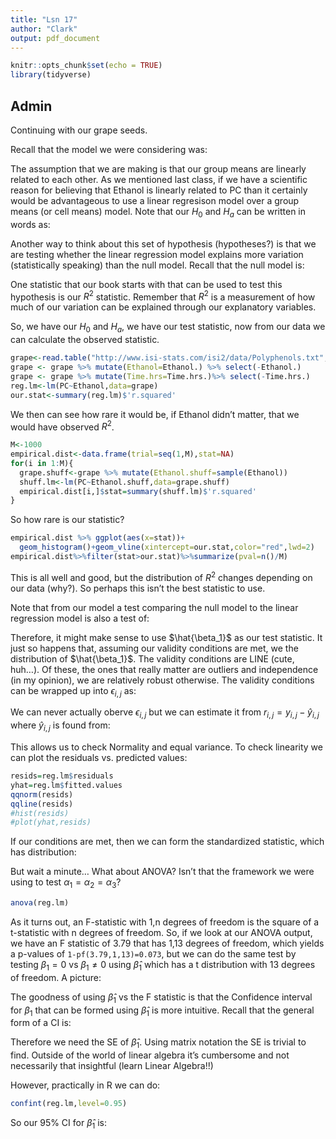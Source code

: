 ```yaml
---
title: "Lsn 17"
author: "Clark"
output: pdf_document
---
```


```r
knitr::opts_chunk$set(echo = TRUE)
library(tidyverse)
```

## Admin

Continuing with our grape seeds.

Recall that the model we were considering was:

\vspace{1.in}

The assumption that we are making is that our group means are linearly related to each other.  As we mentioned last class, if we have a scientific reason for believing that Ethanol is linearly related to PC than it certainly would be advantageous to use a linear regresison model over a group means (or cell means) model.  Note that our $H_0$ and $H_a$ can be written in words as:

\vspace{1.in}

Another way to think about this set of hypothesis (hypotheses?) is that we are testing whether the linear regression model explains more variation (statistically speaking) than the null model.  Recall that the null model is:

\vspace{1.in}

One statistic that our book starts with that can be used to test this hypothesis is our $R^2$ statistic.  Remember that $R^2$ is a measurement of how much of our variation can be explained through our explanatory variables.  \textbf{Note that we are NOT (at least now) comparing the linear regression model to the group means model, we are only comparing the linear regression model to the null model.}

So, we have our $H_0$ and $H_a$, we have our test statistic, now from our data we can calculate the observed statistic.

```r
grape<-read.table("http://www.isi-stats.com/isi2/data/Polyphenols.txt",header=T)
grape <- grape %>% mutate(Ethanol=Ethanol.) %>% select(-Ethanol.)
grape <- grape %>% mutate(Time.hrs=Time.hrs.)%>% select(-Time.hrs.)
reg.lm<-lm(PC~Ethanol,data=grape)
our.stat<-summary(reg.lm)$'r.squared'
```

We then can see how rare it would be, if Ethanol didn't matter, that we would have observed \textit{our} $R^2$.

```r
M<-1000
empirical.dist<-data.frame(trial=seq(1,M),stat=NA)
for(i in 1:M){
  grape.shuff<-grape %>% mutate(Ethanol.shuff=sample(Ethanol))
  shuff.lm<-lm(PC~Ethanol.shuff,data=grape.shuff)
  empirical.dist[i,]$stat=summary(shuff.lm)$'r.squared'
}
```

So how rare is our statistic?

```r
empirical.dist %>% ggplot(aes(x=stat))+
  geom_histogram()+geom_vline(xintercept=our.stat,color="red",lwd=2)
empirical.dist%>%filter(stat>our.stat)%>%summarize(pval=n()/M)
```

This is all well and good, but the distribution of $R^2$ changes depending on our data (why?).  So perhaps this isn't the best statistic to use.

Note that from our model a test comparing the null model to the linear regression model is also a test of:

\vspace{.5in}

Therefore, it might make sense to use $\hat{\beta_1}$ as our test statistic.  It just so happens that, assuming our validity conditions are met, we \textbf{know} the distribution of $\hat{\beta_1}$.  The validity conditions are LINE (cute, huh...).  Of these, the ones that really matter are outliers and independence (in my opinion), we are relatively robust otherwise.  The validity conditions can be wrapped up into $\epsilon_{i,j}$ as:

\vspace{.5in}

We can never actually oberve $\epsilon_{i,j}$ but we can estimate it from $r_{i,j}=y_{i,j}-\hat{y}_{i,j}$ where $\hat{y}_{i,j}$ is found from:

\vspace{.5in}

This allows us to check Normality and equal variance.  To check linearity we can plot the residuals vs. predicted values:

```r
resids=reg.lm$residuals
yhat=reg.lm$fitted.values
qqnorm(resids)
qqline(resids)
#hist(resids)
#plot(yhat,resids)
```

If our conditions are met, then we can form the standardized statistic, which has distribution:

\vspace{1.in}

But wait a minute...  What about ANOVA? Isn't that the framework we were using to test $\alpha_1=\alpha_2=\alpha_3$?

```r
anova(reg.lm)
```

As it turns out, an F-statistic with 1,n degrees of freedom is the square of a t-statistic with n degrees of freedom.  So, if we look at our ANOVA output, we have an F statistic of 3.79 that has 1,13 degrees of freedom, which yields a p-values of `1-pf(3.79,1,13)=0.073`, but we can do the same test by testing $\beta_1=0$ vs $\beta_1 \neq 0$ using $\hat{\beta}_1$ which has a t distribution with 13 degrees of freedom.  A picture:

\vspace{1.5in}

The goodness of using $\hat{\beta}_1$ vs the F statistic is that the Confidence interval for $\beta_1$ that can be formed using $\hat{\beta}_1$ is more intuitive.  Recall that the general form of a CI is:

\vspace{1.in}

Therefore we need the SE of $\hat{\beta}_1$.  Using matrix notation the SE is trivial to find.  Outside of the world of linear algebra it's cumbersome and not necessarily that insightful (learn Linear Algebra!!)

However, practically in R we can do:

```r
confint(reg.lm,level=0.95)
```

So our 95\% CI for $\hat{\beta}_1$ is:



